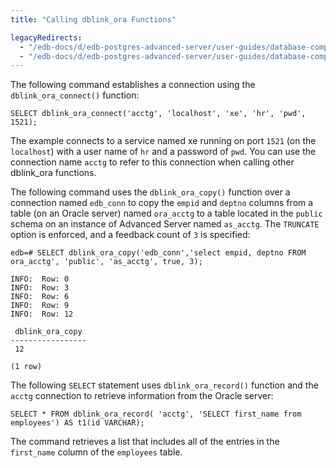 ```yaml
---
title: "Calling dblink_ora Functions"

legacyRedirects:
  - "/edb-docs/d/edb-postgres-advanced-server/user-guides/database-compatibility-for-oracle-developers-guide/13/calling_dblink_ora_functions.html"
  - "/edb-docs/d/edb-postgres-advanced-server/user-guides/database-compatibility-for-oracle-developers-guide/latest/calling_dblink_ora_functions.html"
---
```


<div id="calling_dblink_ora_functions" class="registered_link"></div>

The following command establishes a connection using the `dblink_ora_connect()` function:

```text
SELECT dblink_ora_connect('acctg', 'localhost', 'xe', 'hr', 'pwd', 1521);
```

The example connects to a service named xe running on port `1521` (on the `localhost`) with a user name of `hr` and a password of `pwd`. You can use the connection name `acctg` to refer to this connection when calling other dblink_ora functions.

The following command uses the `dblink_ora_copy()` function over a connection named `edb_conn` to copy the `empid` and `deptno` columns from a table (on an Oracle server) named `ora_acctg` to a table located in the `public` schema on an instance of Advanced Server named `as_acctg`. The `TRUNCATE` option is enforced, and a feedback count of `3` is specified:

```text
edb=# SELECT dblink_ora_copy('edb_conn','select empid, deptno FROM
ora_acctg', 'public', 'as_acctg', true, 3);

INFO:  Row: 0
INFO:  Row: 3
INFO:  Row: 6
INFO:  Row: 9
INFO:  Row: 12

 dblink_ora_copy
-----------------
 12

(1 row)
```

The following `SELECT` statement uses `dblink_ora_record()` function and the `acctg` connection to retrieve information from the Oracle server:

```text
SELECT * FROM dblink_ora_record( 'acctg', 'SELECT first_name from
employees') AS t1(id VARCHAR);
```

The command retrieves a list that includes all of the entries in the `first_name` column of the `employees` table.
